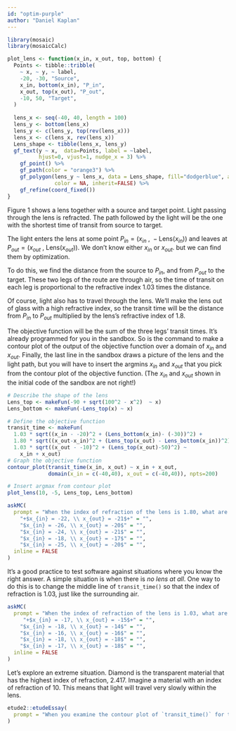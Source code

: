 ```yaml
---
id: "optim-purple"
author: "Daniel Kaplan"
---
```


```r

library(mosaic)
library(mosaicCalc)
```

```r
plot_lens <- function(x_in, x_out, top, bottom) {
  Points <- tibble::tribble(
    ~ x, ~ y, ~ label,
    -20, -30, "Source",
    x_in, bottom(x_in), "P_in",
    x_out, top(x_out), "P_out",
    -10, 50, "Target",
  )
  
  lens_x <- seq(-40, 40, length = 100)
  lens_y <- bottom(lens_x)
  lens_y <- c(lens_y, top(rev(lens_x)))
  lens_x <- c(lens_x, rev(lens_x))
  Lens_shape <- tibble(lens_x, lens_y)
  gf_text(y ~ x,  data=Points, label = ~label, 
          hjust=0, vjust=1, nudge_x = 3) %>%
    gf_point() %>%
    gf_path(color = "orange3") %>%
    gf_polygon(lens_y ~ lens_x, data = Lens_shape, fill="dodgerblue", alpha = .2,
               color = NA, inherit=FALSE) %>%
    gf_refine(coord_fixed())
}

```



Figure 1 shows a lens together with a source and target point. Light passing through the lens is refracted. The path followed by the light will be the one with the shortest time of transit from source to target.


The light enters the lens at some point $P_{in} = (x_{in}\ , \ -\text{Lens}(x_{in}))$ and leaves at $P_{out} = (x_{out}\ ,\  \text{Lens}(x_{out}))$. We don't know either $x_{in}$ or $x_{out}$. but we can find them by optimization.

To do this, we find the distance from the source to $P_{in}$, and from $P_{out}$ to the target. These two legs of the route are through air, so the time of transit on each leg is proportional to the refractive index 1.03 times the distance.

Of course, light also has to travel through the lens. We'll make the lens out of glass with a high refractive index, so the transit time will be the distance from $P_{in}$ to $P_{out}$ multiplied by the lens's refractive index of 1.8. 

The objective function will be the sum of the three legs' transit times. It's already programmed for you in the sandbox. So is the command to make a contour plot of the output of the objective function over a domain of $x_{in}$ and $x_{out}$. Finally, the last line in the sandbox draws a picture of the lens and the light path, but you will have to insert the argmins $x_{in}$ and $x_{out}$ that you pick from the contour plot of the objective function. (The $x_{in}$ and $x_{out}$ shown in the initial code of the sandbox are not right!)

```r
# Describe the shape of the lens
Lens_top <- makeFun(-90 + sqrt(100^2 - x^2)  ~ x)
Lens_bottom <- makeFun(-Lens_top(x) ~ x)

# Define the objective function
transit_time <- makeFun(
  1.03 * sqrt((x_in - -20)^2 + (Lens_bottom(x_in)- (-30))^2) +
  1.80 * sqrt((x_out-x_in)^2 + (Lens_top(x_out) - Lens_bottom(x_in))^2) + 
  1.03 * sqrt((x_out - -10)^2 + (Lens_top(x_out)-50)^2) ~
    x_in + x_out)
# Graph the objective function
contour_plot(transit_time(x_in, x_out) ~ x_in + x_out, 
             domain(x_in = c(-40,40), x_out = c(-40,40)), npts=200)

# Insert argmax from contour plot
plot_lens(10, -5, Lens_top, Lens_bottom)
```



```r
askMC(
  prompt = "When the index of refraction of the lens is 1.80, what are the optimal values for $x_{in}$ and $x_{out}$? (Choose the best answer.)",
    "+$x_{in} = -22, \\ x_{out} = -21$+" = "",
    "$x_{in} = -26, \\ x_{out} = -20$" = "",
    "$x_{in} = -24, \\ x_{out} = -21$" = "",
    "$x_{in} = -18, \\ x_{out} = -17$" = "",
    "$x_{in} = -25, \\ x_{out} = -20$" = "", 
  inline = FALSE
)
```

It's a good practice to test software against situations where you know the right answer. A simple situation is when there is *no lens at all*. One way to do this is to change the middle line of `transit_time()` so that the index of refraction is 1.03, just like the surrounding air.

```r
askMC(
  prompt = "When the index of refraction of the lens is 1.03, what are the optimal values for $x_{in}$ and $x_{out}$? (Choose the best answer.)",
     "+$x_{in} = -17, \\ x_{out} = -15$+" = "",
    "$x_{in} = -18, \\ x_{out} = -14$" = "",
    "$x_{in} = -16, \\ x_{out} = -16$" = "",
    "$x_{in} = -18, \\ x_{out} = -18$" = "",
    "$x_{in} = -17, \\ x_{out} = -18$" = "", 
  inline = FALSE
)
```

Let's explore an extreme situation. Diamond is the transparent material that has the highest index of refraction, 2.417. Imagine a material with an index of refraction of 10. This means that light will travel very slowly within the lens. 


```r
etude2::etudeEssay(
  prompt = "When you examine the contour plot of `transit_time()` for this high index of refraction, there will be two, widely separated local minima. Explain briefly which part of the lens these two minima correspond to. Hint: High index means slow speed of light. Sometimes it's worthwhile to go out of your way to avoid slowdowns."
)
```
